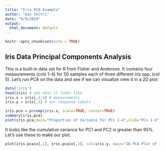 ```yaml
---
title: "Iris PCA Example"
author: "Dan Veltri"
date: "9/9/2019"
output:
  html_document: default
---
```


```r
knitr::opts_chunk$set(echo = TRUE)
```

## Iris Data Principal Components Analysis

This is a built-in data set for R from Fisher and Anderson. It contains four measurements (cols 1-4) for 50 samples each of three different iris spp. (col 5). Let's run PCA on the data and see if we can visualize view it in a 2D plot:

```r
data('iris')
head(iris) # see what it looks like
iris.x = iris[,1:4] # measurements
iris.y = iris[,5] # our response labels

iris.pca = prcomp(iris.x, scale=TRUE, center=TRUE)
summary(iris.pca)
plot(iris.pca,main="Proportion of Variance for PCs 1-4",xlab="PCs 1-4")
```

It looks like the cumulative variance for PC1 and PC2 is greater than 95%. Let's use these to make our plot.
```r
plot(iris.pca$x[,1], iris.pca$x[,2], col=iris.y, main="2D PCA Plot of Iris Data",xlab="PC1 (Variance 73%)",ylab="PC2 (Variance 23%)")
```

